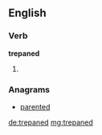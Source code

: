 ==English==

===Verb===
'''trepaned'''

# {{past of|trepan}}

===Anagrams===
* [[parented#English|parented]]

[[de:trepaned]]
[[mg:trepaned]]
